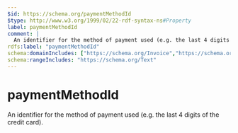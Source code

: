```yaml
---
$id: https://schema.org/paymentMethodId
$type: http://www.w3.org/1999/02/22-rdf-syntax-ns#Property
label: paymentMethodId
comment: |
  An identifier for the method of payment used (e.g. the last 4 digits of the credit card).
rdfs:label: "paymentMethodId"
schema:domainIncludes: ["https://schema.org/Invoice","https://schema.org/Order"]
schema:rangeIncludes: "https://schema.org/Text"
---
```


# paymentMethodId

An identifier for the method of payment used (e.g. the last 4 digits of the credit card).

